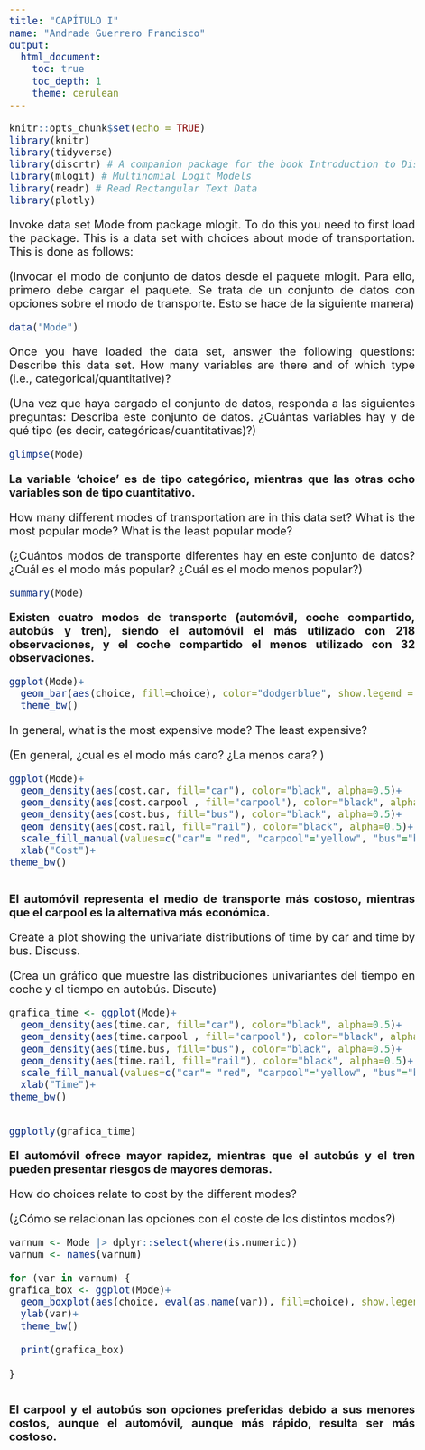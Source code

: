 ---
title: "CAPÍTULO I"
name: "Andrade Guerrero Francisco"
output: 
  html_document:
    toc: true
    toc_depth: 1
    theme: cerulean
---

```{=html}
<style>
body {
text-align: justify}
</style>
```

```{=html}
<style type="text/css">
body{/*Normal*/
     font-size: 20px;
}
</style>
```

```{r setup, include=FALSE}
knitr::opts_chunk$set(echo = TRUE)
library(knitr)
library(tidyverse)
library(discrtr) # A companion package for the book Introduction to Discrete Choice Analysis with `R`
library(mlogit) # Multinomial Logit Models
library(readr) # Read Rectangular Text Data
library(plotly)
```

Invoke data set Mode from package mlogit. To do this you need to first load the package. This is a data set with choices about mode of transportation. This is done as follows:

(Invocar el modo de conjunto de datos desde el paquete mlogit. Para ello, primero debe cargar el paquete. Se trata de un conjunto de datos con opciones sobre el modo de transporte. Esto se hace de la siguiente manera)

```{r}
data("Mode")
```

Once you have loaded the data set, answer the following questions: Describe this data set. How many variables are there and of which type (i.e., categorical/quantitative)?

(Una vez que haya cargado el conjunto de datos, responda a las siguientes preguntas: Describa este conjunto de datos. ¿Cuántas variables hay y de qué tipo (es decir, categóricas/cuantitativas)?)

```{r}
glimpse(Mode)
```
**La variable 'choice' es de tipo categórico, mientras que las otras ocho variables son de tipo cuantitativo.**

How many different modes of transportation are in this data set? What is the most popular mode? What is the least popular mode?

(¿Cuántos modos de transporte diferentes hay en este conjunto de datos? ¿Cuál es el modo más popular? ¿Cuál es el modo menos popular?)

```{r}
summary(Mode)
```
**Existen cuatro modos de transporte (automóvil, coche compartido, autobús y tren), siendo el automóvil el más utilizado con 218 observaciones, y el coche compartido el menos utilizado con 32 observaciones.**

```{r}
ggplot(Mode)+
  geom_bar(aes(choice, fill=choice), color="dodgerblue", show.legend = FALSE)+
  theme_bw()
```

In general, what is the most expensive mode? The least expensive?

(En general, ¿cual es el modo más caro? ¿La menos cara? )

```{r}
ggplot(Mode)+
  geom_density(aes(cost.car, fill="car"), color="black", alpha=0.5)+
  geom_density(aes(cost.carpool , fill="carpool"), color="black", alpha=0.5)+
  geom_density(aes(cost.bus, fill="bus"), color="black", alpha=0.5)+
  geom_density(aes(cost.rail, fill="rail"), color="black", alpha=0.5)+
  scale_fill_manual(values=c("car"= "red", "carpool"="yellow", "bus"="blue", "rail"="cyan"), name="Mode")+
  xlab("Cost")+
theme_bw()
  
```
**El automóvil representa el medio de transporte más costoso, mientras que el carpool es la alternativa más económica.**

Create a plot showing the univariate distributions of time by car and time by bus. Discuss.

(Crea un gráfico que muestre las distribuciones univariantes del tiempo en coche y el tiempo en autobús. Discute)

```{r}
grafica_time <- ggplot(Mode)+
  geom_density(aes(time.car, fill="car"), color="black", alpha=0.5)+
  geom_density(aes(time.carpool , fill="carpool"), color="black", alpha=0.5)+
  geom_density(aes(time.bus, fill="bus"), color="black", alpha=0.5)+
  geom_density(aes(time.rail, fill="rail"), color="black", alpha=0.5)+
  scale_fill_manual(values=c("car"= "red", "carpool"="yellow", "bus"="blue", "rail"="cyan"), name="Mode")+
  xlab("Time")+
theme_bw()


ggplotly(grafica_time)  
```
**El automóvil ofrece mayor rapidez, mientras que el autobús y el tren pueden presentar riesgos de mayores demoras.**

How do choices relate to cost by the different modes?

(¿Cómo se relacionan las opciones con el coste de los distintos modos?)

```{r}
varnum <- Mode |> dplyr::select(where(is.numeric))
varnum <- names(varnum)

for (var in varnum) {
grafica_box <- ggplot(Mode)+
  geom_boxplot(aes(choice, eval(as.name(var)), fill=choice), show.legend=FALSE)+
  ylab(var)+
  theme_bw()
  
  print(grafica_box)
    
}



```
**El carpool y el autobús son opciones preferidas debido a sus menores costos, aunque el automóvil, aunque más rápido, resulta ser más costoso.**
